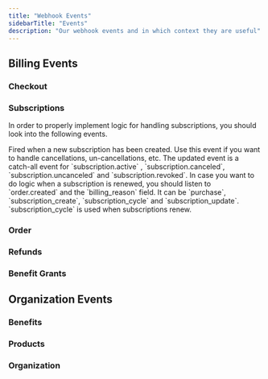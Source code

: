 ```yaml
---
title: "Webhook Events"
sidebarTitle: "Events"
description: "Our webhook events and in which context they are useful"
---
```


## Billing Events

### Checkout

<Card title="checkout.created" icon="link" href="/api-reference/webhooks/checkout.created" horizontal>
</Card>

<Card title="checkout.updated" icon="link" href="/api-reference/webhooks/checkout.updated" horizontal>
</Card>


### Subscriptions

In order to properly implement logic for handling subscriptions, you should look into the following events.

<Card title="subscription.created" icon="link" href="/api-reference/webhooks/subscription.created" horizontal>
  Fired when a new subscription has been created.
</Card>

<Card title="subscription.updated" icon="link" href="/api-reference/webhooks/subscription.updated" horizontal>
  Use this event if you want to handle cancellations, un-cancellations, etc. The updated event is a catch-all event for `subscription.active` , `subscription.canceled`, `subscription.uncanceled` and `subscription.revoked`.
</Card>

<Card title="order.created" icon="link" href="/api-reference/webhooks/order.created" horizontal>
  In case you want to do logic when a subscription is renewed, you should listen to `order.created` and the `billing_reason` field. It can be `purchase`, `subscription_create`, `subscription_cycle` and `subscription_update`. `subscription_cycle` is used when subscriptions renew.
</Card>

<Card title="subscription.active" icon="link" href="/api-reference/webhooks/subscription.active" horizontal>
</Card>

<Card title="subscription.canceled" icon="link" href="/api-reference/webhooks/subscription.canceled" horizontal>
</Card>

<Card title="subscription.uncanceled" icon="link" href="/api-reference/webhooks/subscription.uncanceled" horizontal>
</Card>

<Card title="subscription.revoked" icon="link" href="/api-reference/webhooks/subscription.revoked" horizontal>
</Card>

### Order

<Card title="order.created" icon="link" href="/api-reference/webhooks/order.created" horizontal>
</Card>
<Card title="order.refunded" icon="link" href="/api-reference/webhooks/order.refunded" horizontal>
</Card>

### Refunds

<Card title="refund.created" icon="link" href="/api-reference/webhooks/refund.created" horizontal>
</Card>
<Card title="refund.updated" icon="link" href="/api-reference/webhooks/refund.updated" horizontal>
</Card>

### Benefit Grants

<Card title="benefit_grant.created" icon="link" href="/api-reference/webhooks/benefit_grant.created" horizontal>
</Card>
<Card title="benefit_grant.updated" icon="link" href="/api-reference/webhooks/benefit_grant.updated" horizontal>
</Card>
<Card title="benefit_grant.revoked" icon="link" href="/api-reference/webhooks/benefit_grant.revoked" horizontal>
</Card>

## Organization Events

### Benefits

<Card title="benefit.created" icon="link" href="/api-reference/webhooks/benefit.created" horizontal>
</Card>
<Card title="benefit.updated" icon="link" href="/api-reference/webhooks/benefit.updated" horizontal>
</Card>

### Products

<Card title="product.created" icon="link" href="/api-reference/webhooks/product.created" horizontal>
</Card>
<Card title="product.updated" icon="link" href="/api-reference/webhooks/product.updated" horizontal>
</Card>

### Organization

<Card title="organization.updated" icon="link" href="/api-reference/webhooks/organization.updated" horizontal>
</Card>
